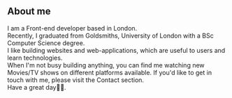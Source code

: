 ## About me

I am a Front-end developer based in London.<br/>
Recently, I graduated from Goldsmiths, University of London with a BSc Computer Science degree.<br/>
I like building websites and web-applications, which are useful to users and learn technologies.<br/>
When I'm not busy building anything, you can find me watching new Movies/TV shows on different platforms available.
If you'd like to get in touch with me, please visit the Contact section.<br/>
Have a great day👋🏻.